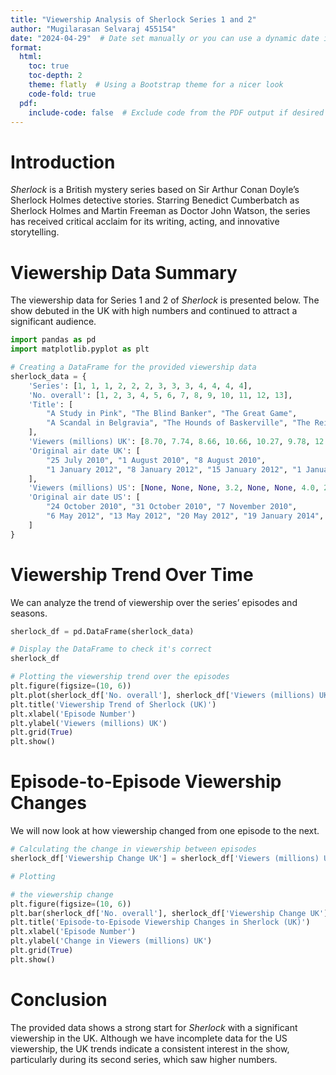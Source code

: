 ```yaml
---
title: "Viewership Analysis of Sherlock Series 1 and 2"
author: "Mugilarasan Selvaraj 455154"
date: "2024-04-29"  # Date set manually or you can use a dynamic date in actual use
format:
  html:
    toc: true
    toc-depth: 2
    theme: flatly  # Using a Bootstrap theme for a nicer look
    code-fold: true
  pdf:
    include-code: false  # Exclude code from the PDF output if desired
---
```


# Introduction

*Sherlock* is a British mystery series based on Sir Arthur Conan Doyle's Sherlock Holmes detective stories. Starring Benedict Cumberbatch as Sherlock Holmes and Martin Freeman as Doctor John Watson, the series has received critical acclaim for its writing, acting, and innovative storytelling.

# Viewership Data Summary

The viewership data for Series 1 and 2 of *Sherlock* is presented below. The show debuted in the UK with high numbers and continued to attract a significant audience.

```python
import pandas as pd
import matplotlib.pyplot as plt

# Creating a DataFrame for the provided viewership data
sherlock_data = {
    'Series': [1, 1, 1, 2, 2, 2, 3, 3, 3, 4, 4, 4, 4],
    'No. overall': [1, 2, 3, 4, 5, 6, 7, 8, 9, 10, 11, 12, 13],
    'Title': [
        "A Study in Pink", "The Blind Banker", "The Great Game",
        "A Scandal in Belgravia", "The Hounds of Baskerville", "The Reichenbach Fall", "The Empty Hearse", "The Sign of Three", "His Last Vow", "The Abominable Bride", "The Six Thatchers", "The Lying Detective", "The Final Problem"
    ],
    'Viewers (millions) UK': [8.70, 7.74, 8.66, 10.66, 10.27, 9.78, 12.72, 11.38, 11.38, 11.64, 11.33, 9.53, 9.06],
    'Original air date UK': [
        "25 July 2010", "1 August 2010", "8 August 2010",
        "1 January 2012", "8 January 2012", "15 January 2012", "1 January 2014","5 January 2014","12 January 2014","1 January 2016","1 January 2017","8 January 2017", "15 January 2017"
    ],
    'Viewers (millions) US': [None, None, None, 3.2, None, None, 4.0, 2.9, 3.0, 3.4, 3.7, None, None],
    'Original air date US': [
        "24 October 2010", "31 October 2010", "7 November 2010",
        "6 May 2012", "13 May 2012", "20 May 2012", "19 January 2014", "26 January 2014", "2 February 2014", "1 January 2016","1 January 2017","8 January 2017", "15 January 2017"
    ]
}
```

# Viewership Trend Over Time

We can analyze the trend of viewership over the series' episodes and seasons.

```python

sherlock_df = pd.DataFrame(sherlock_data)

# Display the DataFrame to check it's correct
sherlock_df

# Plotting the viewership trend over the episodes
plt.figure(figsize=(10, 6))
plt.plot(sherlock_df['No. overall'], sherlock_df['Viewers (millions) UK'], marker='o', linestyle='-')
plt.title('Viewership Trend of Sherlock (UK)')
plt.xlabel('Episode Number')
plt.ylabel('Viewers (millions) UK')
plt.grid(True)
plt.show()
```

# Episode-to-Episode Viewership Changes

We will now look at how viewership changed from one episode to the next.

```python
# Calculating the change in viewership between episodes
sherlock_df['Viewership Change UK'] = sherlock_df['Viewers (millions) UK'].diff()

# Plotting

# the viewership change
plt.figure(figsize=(10, 6))
plt.bar(sherlock_df['No. overall'], sherlock_df['Viewership Change UK'], color='lightblue')
plt.title('Episode-to-Episode Viewership Changes in Sherlock (UK)')
plt.xlabel('Episode Number')
plt.ylabel('Change in Viewers (millions) UK')
plt.grid(True)
plt.show()
```

# Conclusion

The provided data shows a strong start for *Sherlock* with a significant viewership in the UK. Although we have incomplete data for the US viewership, the UK trends indicate a consistent interest in the show, particularly during its second series, which saw higher numbers.